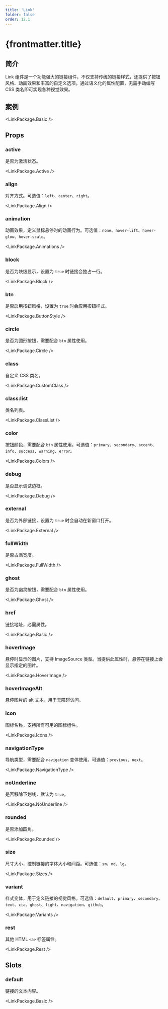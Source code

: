 ```yaml
---
title: 'Link'
folder: false
order: 12.1
---
```



# {frontmatter.title}

## 简介

Link 组件是一个功能强大的链接组件，不仅支持传统的链接样式，还提供了按钮风格、动画效果和丰富的自定义选项。通过语义化的属性配置，无需手动编写 CSS 类名即可实现各种视觉效果。

## 案例

<LinkPackage.Basic />

## Props

### active

是否为激活状态。

<LinkPackage.Active />

### align

对齐方式。可选值：`left`、`center`、`right`。

<LinkPackage.Align />

### animation

动画效果，定义鼠标悬停时的动画行为。可选值：`none`、`hover-lift`、`hover-glow`、`hover-scale`。

<LinkPackage.Animations />

### block

是否为块级显示，设置为 `true` 时链接会独占一行。

<LinkPackage.Block />

### btn

是否启用按钮风格，设置为 `true` 时会应用按钮样式。

<LinkPackage.ButtonStyle />

### circle

是否为圆形按钮，需要配合 `btn` 属性使用。

<LinkPackage.Circle />

### class

自定义 CSS 类名。

<LinkPackage.CustomClass />

### class:list

类名列表。

<LinkPackage.ClassList />

### color

按钮颜色，需要配合 `btn` 属性使用。可选值：`primary`、`secondary`、`accent`、`info`、`success`、`warning`、`error`。

<LinkPackage.Colors />

### debug

是否显示调试边框。

<LinkPackage.Debug />

### external

是否为外部链接，设置为 `true` 时会自动在新窗口打开。

<LinkPackage.External />

### fullWidth

是否占满宽度。

<LinkPackage.FullWidth />

### ghost

是否为幽灵按钮，需要配合 `btn` 属性使用。

<LinkPackage.Ghost />

### href

链接地址，必需属性。

<LinkPackage.Basic />

### hoverImage

悬停时显示的图片，支持 ImageSource 类型。当提供此属性时，悬停在链接上会显示指定的图片。

<LinkPackage.HoverImage />

### hoverImageAlt

悬停图片的 alt 文本，用于无障碍访问。

### icon

图标名称，支持所有可用的图标组件。

<LinkPackage.Icons />

### navigationType

导航类型，需要配合 `navigation` 变体使用。可选值：`previous`、`next`。

<LinkPackage.NavigationType />

### noUnderline

是否移除下划线，默认为 `true`。

<LinkPackage.NoUnderline />

### rounded

是否添加圆角。

<LinkPackage.Rounded />

### size

尺寸大小，控制链接的字体大小和间距。可选值：`sm`、`md`、`lg`。

<LinkPackage.Sizes />

### variant

样式变体，用于定义链接的视觉风格。可选值：`default`、`primary`、`secondary`、`text`、`cta`、`ghost`、`light`、`navigation`、`github`。

<LinkPackage.Variants />

### rest

其他 HTML `<a>` 标签属性。

<LinkPackage.Rest />

## Slots

### default

链接的文本内容。

<LinkPackage.Basic />
